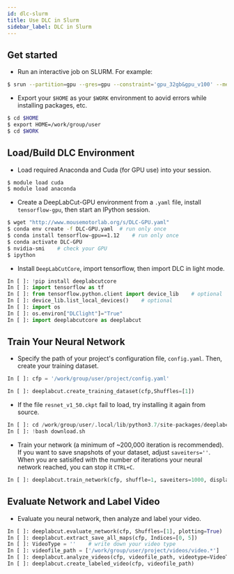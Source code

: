 ```yaml
---
id: dlc-slurm
title: Use DLC in Slurm
sidebar_label: DLC in Slurm
---
```


## Get started

- Run an interactive job on SLURM.  For example:

```bash
$ srun --partition=gpu --gres=gpu --constraint='gpu_32gb&gpu_v100' --mem=32gb --ntasks-per-node=21 --nodes=1 --time=8:00:00 --pty $SHELL
```

- Export your `$HOME` as your `$WORK` environment to aovid errors while installing packages, etc.

```bash
$ cd $HOME
$ export HOME=/work/group/user
$ cd $WORK
```

## Load/Build DLC Environment

- Load required Anaconda and Cuda (for GPU use) into your session.

```bash
$ module load cuda
$ module load anaconda
```

- Create a DeepLabCut-GPU environment from a `.yaml` file, install `tensorflow-gpu`, then start an IPython session.

```bash
$ wget "http://www.mousemotorlab.org/s/DLC-GPU.yaml"
$ conda env create -f DLC-GPU.yaml	# run only once
$ conda install tensorflow-gpu==1.12	# run only once
$ conda activate DLC-GPU
$ nvidia-smi	# check your GPU
$ ipython
```

- Install `DeepLabCutCore`, import tensorflow, then import DLC in light mode.

```python
In [ ]: !pip install deeplabcutcore
In [ ]: import tensorflow as tf
In [ ]: from tensorflow.python.client import device_lib    # optional
In [ ]: device_lib.list_local_devices()    # optional
In [ ]: import os
In [ ]: os.environ["DLClight"]="True"
In [ ]: import deeplabcutcore as deeplabcut
```

## Train Your Neural Network

- Specify the path of your project's configuration file, `config.yaml`.  Then, create your training dataset.

```python
In [ ]: cfp = '/work/group/user/project/config.yaml'

In [ ]: deeplabcut.create_training_dataset(cfp,Shuffles=[1])
```

- If the file `resnet_v1_50.ckpt` fail to load, try installing it again from source.

```python
In [ ]: cd /work/group/user/.local/lib/python3.7/site-packages/deeplabcut/pose_estimation_tensorflow/models/pretrained/
In [ ]: !bash download.sh
```

- Train your network (a minimum of ~200,000 iteration is recommended).  If you want to save snapshots of your dataset, adjust `saveiters=''`.  When you are satisifed with the number of iterations your neural network reached, you can stop it `CTRL+C`.

```python
In [ ]: deeplabcut.train_network(cfp, shuffle=1, saveiters=1000, displayiters=10, maxiters=200000)
```

## Evaluate Network and Label Video

- Evaluate you neural network, then analyze and label your video.

```python
In [ ]: deeplabcut.evaluate_network(cfp, Shuffles=[1], plotting=True)
In [ ]: deeplabcut.extract_save_all_maps(cfp, Indices=[0, 5])
In [ ]: VideoType = ''    # write down your video type
In [ ]: videofile_path = ['/work/group/user/project/videos/video.*']
In [ ]: deeplabcut.analyze_videos(cfp, videofile_path, videotype=VideoType, save_as_csv=True)
In [ ]: deeplabcut.create_labeled_video(cfp, videofile_path)
```
